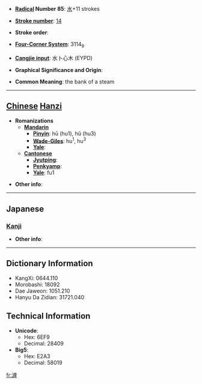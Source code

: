 * '''[[Wiktionary:Chinese radical index| Radical]] Number 85''': [[Wiktionary:Chinese radical index 水|水]]+11 strokes

* '''[[Wiktionary:Chinese total strokes index|Stroke number]]''': [[Wiktionary:Chinese total strokes index 14|14]]

* '''Stroke order''': 

* '''[[Wiktionary:Chinese four corner index|Four-Corner System]]''': 3114<sub>9</sub>

* '''[[Wiktionary:Chinese Cangjie index|Cangjie input]]''': 水卜心木 (EYPD)

* '''Graphical Significance and Origin''': 

* '''Common Meaning''': the bank of a steam

----

== [[Chinese]] [[Hanzi]] ==

* '''Romanizations'''
** '''[[Mandarin]]'''
*** '''[[Pinyin]]''': hū (hu1), hǔ (hu3)
*** '''[[Wade-Giles]]''': hu<sup>1</sup>, hu<sup>3</sup>
*** '''[[Yale]]''': 
** '''[[Cantonese]]'''
*** '''[[Jyutping]]''':
*** '''[[Penkyamp]]''': 
*** '''[[Yale]]''': fu1

* '''Other info''': 

----

==Japanese==
===[[Kanji]]===
{{kanji|on readings=[[こ]] (ko), [[く]] (ku)|kun readings=}}

* '''Other info''':  

----

== Dictionary Information ==

* KangXi: 0644.110
* Morobashi: 18092
* Dae Jaweon: 1051.210
* Hanyu Da Zidian: 31721.040

== Technical Information ==

* '''Unicode''':
** Hex: 6EF9
** Decimal: 28409
* '''Big5''':
** Hex: E2A3
** Decimal: 58019

[[fr:滹]]